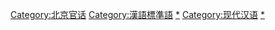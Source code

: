 {{catmore|現代標準漢語}}
[[Category:北京官话‎|Category:北京官话‎]]
[[Category:漢語標準語|Category:漢語標準語]]
[[Category:官话|*]]
[[Category:现代汉语|Category:现代汉语]]
[[Category:漢藏語系|*]]